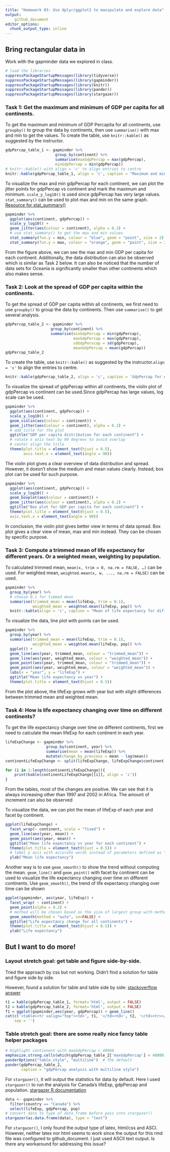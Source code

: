 ```yaml
---
title: "Homework 03: Use dplyr/ggplot2 to manipulate and explore data"
output: 
    github_document
editor_options: 
  chunk_output_type: inline
---
```


## Bring rectangular data in
Work with the gapminder data we explored in class.

```r
# load the libraries
suppressPackageStartupMessages(library(tidyverse))
suppressPackageStartupMessages(library(gapminder))
suppressPackageStartupMessages(library(knitr))
suppressPackageStartupMessages(library(pander))
suppressPackageStartupMessages(library(stargazer))
```


### Task 1: Get the maximum and minimum of GDP per capita for all continents.

To get the maximum and minimum of GDP Percapita for all continents, use `groupby()` to group the data by continents, then use `summarise()` with max and min to get the values. To create the table, use `knitr::kable()` as suggested by the instructor.

```r
gdpPercap_table_1 <- gapminder %>% 
                      group_by(continent) %>% 
                      summarise(maxGdpPercap = max(gdpPercap),
                      minGdpPercap = min(gdpPercap))
# knitr::kable() with align = 'c' to align entries to centre
knitr::kable(gdpPercap_table_1, align = 'c', caption = "Maximum and minimum of GDP percap for all continents")
```

To visualize the max and min gdpPercap for each continent, we can plot the jitter points for gdpPercap vs continent and mark the maximum and minimum. `scale_y_log10()` is used since gdpPercap has very large values. `stat_summary()` can be used to plot max and min on the same graph. [Resource for stat_summary()](https://ggplot2.tidyverse.org/reference/stat_summary.html)

```r
gapminder %>% 
  ggplot(aes(continent, gdpPercap)) + 
  scale_y_log10() + 
  geom_jitter(aes(colour = continent), alpha = 0.2) + 
  # use stat_summary() to get the max and min values
  stat_summary(fun.y = min, colour = "blue", geom = "point", size = 2) +
  stat_summary(fun.y = max, colour = "orange", geom = "point", size = 2)
```

From the figure above, we can see the max and min GDP per capita for each continent. Additionally, the data distribution can also be observed which is similar as Task 2 below. It can also be noticed that the number of data sets for Oceania is significantly smaller than other continents which also makes sense. 


### Task 2: Look at the spread of GDP per capita within the continents.

To get the spread of GDP per capita within all continents, we first need to use `groupby()` to group the data by continents. Then use `summarise()` to get several analysis. 

```r
gdpPercap_table_2 <- gapminder %>% 
                    group_by(continent) %>% 
                    summarise(minGdpPercap = min(gdpPercap),
                              maxGdpPercap = max(gdpPercap),
                              sdGdpPerxcap = sd(gdpPercap),
                              meanGdpPercap = mean(gdpPercap))
gdpPercap_table_2
```

To create the table, use `knitr::kable()` as suggested by the instructor.`align = 'c'` to align the entries to centre.

```r
knitr::kable(gdpPercap_table_2, align = 'c', caption = 'GdpPercap for each continent')
```

To visualize the spread of gdpPercap within all continents, the violin plot of gdpPercap vs continent can be used.Since gdpPercap has large values, log scale can be used. 

```r
gapminder %>% 
  ggplot(aes(continent, gdpPercap)) + 
  scale_y_log10() + 
  geom_violin(aes(colour = continent)) + 
  geom_jitter(aes(colour = continent), alpha = 0.2) + 
  # add title for the plot
  ggtitle("GDP per capita distribution for each continent") + 
  # rotate x axis text by 90 degrees to avoid overlap
  # center align the title
  theme(plot.title = element_text(hjust = 0.5), 
        axis.text.x = element_text(angle = 90))

```

The violin plot gives a clear overview of data distribution and spread. However, it doesn't show the medium and mean values clearly. Instead, box plot can be used for such purpose.

```r
gapminder %>% 
  ggplot(aes(continent, gdpPercap)) + 
  scale_y_log10() + 
  geom_boxplot(aes(colour = continent)) + 
  geom_jitter(aes(colour = continent), alpha = 0.2) +
  ggtitle("Box plot for GDP per capita for each continent") + 
  theme(plot.title = element_text(hjust = 0.5), 
  axis.text.x = element_text(angle = 90))
```

In conclusion, the violin plot gives better view in terms of data spread. Box plot gives a clear view of mean, max and min instead. They can be chosen by specific purpose. 


### Task 3: Compute a trimmed mean of life expectancy for different years. Or a weighted mean, weighting by population.

To calculated trimmed mean, `mean(x, trim = 0, na.rm = FALSE, …)` can be used. For weighted mean, `weighted.mean(x, w, ..., na.rm = FALSE)` can be used.

```r
gapminder %>% 
  group_by(year) %>% 
  # choose 0.1 for timmed mean
  summarise(trimmed_mean = mean(lifeExp, trim = 0.1),
            weighted_mean = weighted.mean(lifeExp, pop)) %>% 
  knitr::kable(align = 'c', caption = "Mean of life expectancy for different years")
```

To visualize the data, line plot with points can be used. 

```r
gapminder %>% 
  group_by(year) %>% 
  summarise(trimmed_mean = mean(lifeExp, trim = 0.1),
            weighted_mean = weighted.mean(lifeExp, pop)) %>% 
  ggplot() +
  geom_line(aes(year, trimmed_mean, colour = "trimmed_mean")) + 
  geom_line(aes(year, weighted_mean, colour = "weighted_mean")) + 
  geom_point(aes(year, trimmed_mean, colour = "trimmed_mean")) + 
  geom_point(aes(year, weighted_mean, colour = "weighted_mean")) + 
  labs(x = "year", y = "lifeExp") + 
  ggtitle("Mean life expectancy vs year") + 
  theme(plot.title = element_text(hjust = 0.5))
```

From the plot above, the lifeExp grows with year but with slight differences between trimmed mean and weighted mean.


### Task 4: How is life expectancy changing over time on different continents?

To get the life expectancy change over time on different continents, first we need to calculate the mean lifeExp for each continent in each year.

```r
lifeExpChange <- gapminder %>% 
                  group_by(continent, year) %>% 
                  summarise(mean = mean(lifeExp)) %>% 
                  mutate(change_by_previous = mean - lag(mean))
continentLifeExpChange <- split(lifeExpChange, lifeExpChange$continent)

for (i in 1:length(continentLifeExpChange)){
    print(kable(continentLifeExpChange[[i]], align = 'c'))
}
```

From the tables, most of the changes are positive. We can see that it is always increasing other than 1997 and 2002 in Africa. The amount of increment can also be observed

To visualize the data, we can plot the mean of lifeExp of each year and facet by continent.

```r
ggplot(lifeExpChange) + 
  facet_wrap(~ continent, scale = "fixed") + 
  geom_line(aes(year, mean)) + 
  geom_point(aes(year, mean)) + 
  ggtitle("Mean life expectancy vs year for each continent") + 
  theme(plot.title = element_text(hjust = 0.5)) + 
  # label y axis with accurate words instead of parameters defined as "mean" previously
  ylab("Mean life expectancy")
```

Another way is to use `geom_smooth()` to show the trend without computing the mean. `geom_line()` and `geom_point()` with facet by continent can be used to visualize the life expectancy changing over time on different continents. Use `geom_smooth()`, the trend of life expectancy changing over time can be shown

```r
ggplot(gapminder, aes(year, lifeExp)) + 
  facet_wrap( ~ continent) + 
  geom_point(alpha = 0.2) +
  # method will be chosen based on the size of largest group with method = "auto"
  geom_smooth(method = "auto", se=FALSE) + 
  ggtitle("Life expectancy change for all continents") + 
  theme(plot.title = element_text(hjust = 0.5)) + 
  ylab("Life expectancy")
```


## But I want to do more!
### Layout stretch goal: get table and figure side-by-side.

Tried the approach by css but not working. Didn't find a solution for table and figure side by side.

However, found a solution for table and table side by side: [stackoverflow answer](https://stackoverflow.com/questions/17717323/align-two-data-frames-next-to-each-other-with-knitr)

```r
t1 = kable(gdpPercap_table_1, format='html', output = FALSE)
t2 = kable(gdpPercap_table_2, format='html', output = FALSE)
f1 = ggplot(gapminder,aes(year, gdpPercap)) + geom_line()
cat(c('<table><tr valign="top"><td>', t1, '</td><td>', t2, '</td><tr></table>'),
    sep = '')
```

### Table stretch goal: there are some really nice fancy table helper packages
```r
# Highlight contienent with maxGdpPercap < 40000
emphasize.strong.cells(which(gdpPercap_table_2['maxGdpPercap'] < 40000, arr.ind = TRUE)) 
panderOptions("table.style", "multiline")  # The default
pander(gdpPercap_table_2, 
       caption = "gdpPercap analysis with multiline style")
```

For `stargazer()`, it will output the statistics for data by default. Here I used `stargazer()` to run the analysis for Canada's lifeExp, gdpPercap and population. [stargazer R documentation]("https://www.rdocumentation.org/packages/stargazer/versions/5.2.2/topics/stargazer")
```r
data <- gapminder %>% 
  filter(country == "Canada") %>% 
  select(lifeExp, gdpPercap, pop)
# convert data to type of data_frame before pass into stargazer()
stargazer(as.data.frame(data), type = "text")
```

For `stargazer()`, I only found the output type of latex, html/css and ASCI.  However, neither latex nor html seems to work since the output for this rmd file was configured to github_document. I just used ASCII text output. Is there any workaround for addressing this issue?
